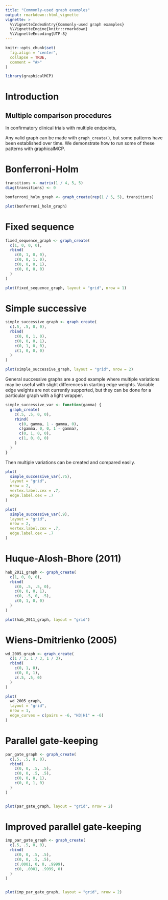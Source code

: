 ```yaml
---
title: "Commonly-used graph examples"
output: rmarkdown::html_vignette
vignette: >
  %\VignetteIndexEntry{Commonly-used graph examples}
  %\VignetteEngine{knitr::rmarkdown}
  %\VignetteEncoding{UTF-8}
---
```


```r
knitr::opts_chunk$set(
  fig.align = "center",
  collapse = TRUE,
  comment = "#>"
)
```

```r
library(graphicalMCP)
```

# Introduction

## Multiple comparison procedures

In confirmatory clinical trials with multiple endpoints, 

Any valid graph can be made with `graph_create()`, but some patterns have been established over time. We demonstrate how to run some of these patterns with graphicalMCP.

# Bonferroni-Holm

```r
transitions <- matrix(1 / 4, 5, 5)
diag(transitions) <- 0

bonferroni_holm_graph <- graph_create(rep(1 / 5, 5), transitions)

plot(bonferroni_holm_graph)
```

# Fixed sequence

```r
fixed_sequence_graph <- graph_create(
  c(1, 0, 0, 0),
  rbind(
    c(0, 1, 0, 0),
    c(0, 0, 1, 0),
    c(0, 0, 0, 1),
    c(0, 0, 0, 0)
  )
)

plot(fixed_sequence_graph, layout = "grid", nrow = 1)
```

# Simple successive

```r
simple_successive_graph <- graph_create(
  c(.5, .5, 0, 0),
  rbind(
    c(0, 0, 1, 0),
    c(0, 0, 0, 1),
    c(0, 1, 0, 0),
    c(1, 0, 0, 0)
  )
)

plot(simple_successive_graph, layout = "grid", nrow = 2)
```

General successive graphs are a good example where multiple variations may be useful with slight differences in starting edge weights. Variable edge weights are not currently supported, but they can be done for a particular graph with a light wrapper.

```r
simple_successive_var <- function(gamma) {
  graph_create(
    c(.5, .5, 0, 0),
    rbind(
      c(0, gamma, 1 - gamma, 0),
      c(gamma, 0, 0, 1 - gamma),
      c(0, 1, 0, 0),
      c(1, 0, 0, 0)
    )
  )
}
```

Then multiple variations can be created and compared easily.

```r
plot(
  simple_successive_var(.75),
  layout = "grid",
  nrow = 2,
  vertex.label.cex = .7,
  edge.label.cex = .7
)

plot(
  simple_successive_var(.9),
  layout = "grid",
  nrow = 2,
  vertex.label.cex = .7,
  edge.label.cex = .7
)
```

# Huque-Alosh-Bhore (2011)

```r
hab_2011_graph <- graph_create(
  c(1, 0, 0, 0),
  rbind(
    c(0, .5, .5, 0),
    c(0, 0, 0, 1),
    c(0, .5, 0, .5),
    c(0, 1, 0, 0)
  )
)

plot(hab_2011_graph, layout = "grid")
```

# Wiens-Dmitrienko (2005)

```r
wd_2005_graph <- graph_create(
  c(1 / 3, 1 / 3, 1 / 3),
  rbind(
    c(0, 1, 0),
    c(0, 0, 1),
    c(.5, .5, 0)
  )
)

plot(
  wd_2005_graph,
  layout = "grid",
  nrow = 1,
  edge_curves = c(pairs = -6, "H3|H1" = -6)
)
```

# Parallel gate-keeping

```r
par_gate_graph <- graph_create(
  c(.5, .5, 0, 0),
  rbind(
    c(0, 0, .5, .5),
    c(0, 0, .5, .5),
    c(0, 0, 0, 1),
    c(0, 0, 1, 0)
  )
)


plot(par_gate_graph, layout = "grid", nrow = 2)
```

# Improved parallel gate-keeping

```r
imp_par_gate_graph <- graph_create(
  c(.5, .5, 0, 0),
  rbind(
    c(0, 0, .5, .5),
    c(0, 0, .5, .5),
    c(.0001, 0, 0, .9999),
    c(0, .0001, .9999, 0)
  )
)


plot(imp_par_gate_graph, layout = "grid", nrow = 2)
```
